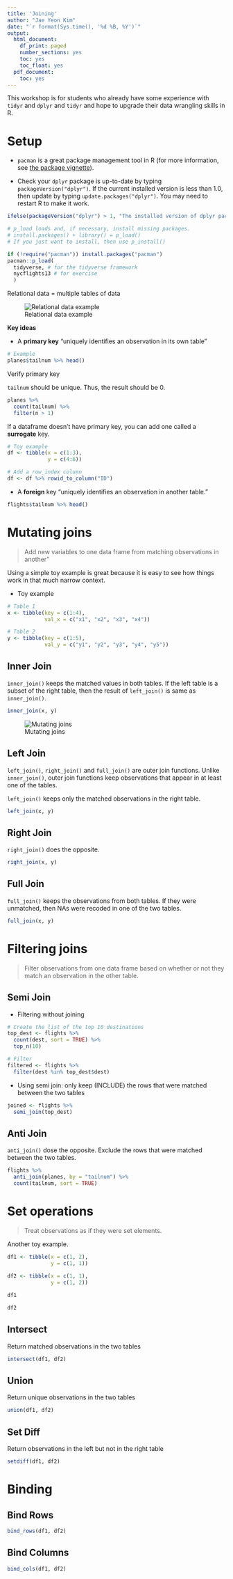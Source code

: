 ```yaml
---
title: 'Joining'
author: "Jae Yeon Kim"
date: "`r format(Sys.time(), '%d %B, %Y')`"
output:
  html_document:
    df_print: paged
    number_sections: yes
    toc: yes
    toc_float: yes
  pdf_document:
    toc: yes
---
```


This workshop is for students who already have some experience with `tidyr` and `dplyr` and `tidyr` and hope to upgrade their data wrangling skills in R.

# Setup

- `pacman` is a great package management tool in R (for more information, see [the package vignette](http://trinker.github.io/pacman/vignettes/Introduction_to_pacman.html)).

- Check your `dplyr` package is up-to-date by typing `packageVersion("dplyr")`. If the current installed version is less than 1.0, then update by typing `update.packages("dplyr")`. You may need to restart R to make it work.

```r

ifelse(packageVersion("dplyr") > 1, "The installed version of dplyr package is greater than or equal to 1.0.0", update.packages("dplyr"))

```

```r

# p_load loads and, if necessary, install missing packages. 
# install.packages() + library() = p_load()
# If you just want to install, then use p_install()

if (!require("pacman")) install.packages("pacman")
pacman::p_load(
  tidyverse, # for the tidyverse framework
  nycflights13 # for exercise 
  )

```

Relational data = multiple tables of data

![Relational data example](https://d33wubrfki0l68.cloudfront.net/245292d1ea724f6c3fd8a92063dcd7bfb9758d02/5751b/diagrams/relational-nycflights.png)

**Key ideas**

- A **primary key** "uniquely identifies an observation in its own table"

```r

# Example
planes$tailnum %>% head()

```

Verify primary key

`tailnum` should be unique. Thus, the result should be 0. 

```r
planes %>%
  count(tailnum) %>%
  filter(n > 1)
```

If a dataframe doesn't have primary key, you can add one called a **surrogate** key.

```r

# Toy example
df <- tibble(x = c(1:3),
             y = c(4:6))

# Add a row_index column 
df <- df %>% rowid_to_column("ID")

```
- A **foreign** key "uniquely identifies an observation in another table."

```r
flights$tailnum %>% head()
```

# Mutating joins

> Add new variables to one data frame from matching observations in another"

Using a simple toy example is great because it is easy to see how things work in that much narrow context. 

- Toy example 

```r

# Table 1 
x <- tibble(key = c(1:4),
            val_x = c("x1", "x2", "x3", "x4"))

# Table 2
y <- tibble(key = c(1:5),
            val_y = c("y1", "y2", "y3", "y4", "y5"))

```

## Inner Join

`inner_join()` keeps the matched values in both tables. If the left table is a subset of the right table, then the result of `left_join()` is same as `inner_join()`.

```r

inner_join(x, y)

```

![Mutating joins](https://d33wubrfki0l68.cloudfront.net/aeab386461820b029b7e7606ccff1286f623bae1/ef0d4/diagrams/join-venn.png)

## Left Join

`left_join()`, `right_join()` and `full_join()` are outer join functions. Unlike `inner_join()`, outer join functions keep observations that appear in at least one of the tables.

`left_join()` keeps only the matched observations in the right table.

```r

left_join(x, y)

```

## Right Join

`right_join()` does the opposite.

```r

right_join(x, y)

```

## Full Join

`full_join()` keeps the observations from both tables. If they were unmatched, then NAs were recoded in one of the two tables.

```r

full_join(x, y)

```

# Filtering joins 

> Filter observations from one data frame based on whether or not they match an observation in the other table.

## Semi Join

- Filtering without joining 

```r

# Create the list of the top 10 destinations 
top_dest <- flights %>%
  count(dest, sort = TRUE) %>%
  top_n(10)

# Filter
filtered <- flights %>%
  filter(dest %in% top_dest$dest)

```

- Using semi join: only keep (INCLUDE) the rows that were matched between the two tables 

```r

joined <- flights %>%
  semi_join(top_dest)

```

## Anti Join

`anti_join()` dose the opposite. Exclude the rows that were matched between the two tables. 

```r

flights %>%
  anti_join(planes, by = "tailnum") %>%
  count(tailnum, sort = TRUE)

```

# Set operations 

> Treat observations as if they were set elements. 

Another toy example. 

```r

df1 <- tibble(x = c(1, 2),
              y = c(1, 1))
  
df2 <- tibble(x = c(1, 1),
              y = c(1, 2))

df1

df2

```

## Intersect 

Return matched observations in the two tables

```r

intersect(df1, df2)

```

## Union

Return unique observations in the two tables 

```r

union(df1, df2)

```

## Set Diff 

Return observations in the left but not in the right table 

```r

setdiff(df1, df2)

```

# Binding 

## Bind Rows 

```r

bind_rows(df1, df2)

```

## Bind Columns 

```r

bind_cols(df1, df2)

```

